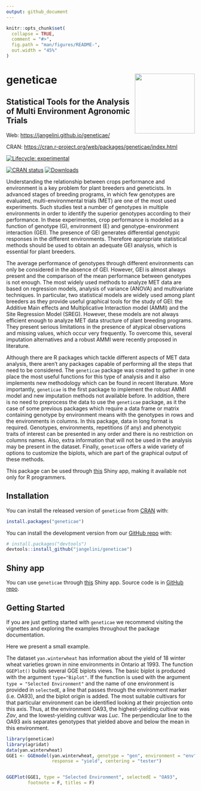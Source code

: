 ```yaml
---
output: github_document
---
```


<!-- README.md is generated from README.Rmd. Please edit that file -->

```r
knitr::opts_chunk$set(
  collapse = TRUE,
  comment = "#>",
  fig.path = "man/figures/README-",
  out.width = "45%"
)
```

# geneticae <img src="man/figures/baseplot.png" align="right" alt="" width="160"/>

## Statistical Tools for the Analysis of Multi Environment Agronomic Trials


Web: <https://jangelini.github.io/geneticae/>

CRAN: <https://cran.r-project.org/web/packages/geneticae/index.html> 


<!-- badges: start -->

<!-- dejo esto porque todavia hay links que no estan disponibles: -->
[![Lifecycle: experimental](https://img.shields.io/badge/lifecycle-experimental-orange.svg)](https://lifecycle.r-lib.org/articles/stages.html)

<!-- cuando este en cran agregar estas -->
[![CRAN status](https://www.r-pkg.org/badges/version/geneticae)](https://CRAN.R-project.org/package=geneticae)
[![Downloads](https://cranlogs.r-pkg.org/badges/geneticae?color=blue)](https://CRAN.R-project.org/package=geneticae)
<!-- [![Codecov test coverage](https://codecov.io/gh/r-lib/geneticae/branch/master/graphs/badge.svg)](https://codecov.io/gh/r-lib/geneticae?branch=master) -->
<!-- badges: end -->

Understanding the relationship between crops performance and environment is a
key problem for plant breeders and geneticists. In advanced stages of breeding
programs, in which few genotypes are evaluated, multi-environmental trials (MET)
are one of the most used experiments. Such studies test a number of genotypes in
multiple environments in order to identify the superior genotypes according to
their performance. In these experimentes, crop performance is modeled as a
function of genotype (G), environment (E) and genotype-environment interaction
(GEI). The presence of GEI generates differential genotypic responses in the
different environments. Therefore appropriate statistical methods should be used
to obtain an adequate GEI analysis, which is essential for plant breeders.

The average performance of genotypes through different environments can only be
considered in the absence of GEI. However, GEI is almost always present and the
comparison of the mean performance between genotypes is not enough. The most
widely used methods to analyze MET data are based on regression models, analysis
of variance (ANOVA) and multivariate techniques. In particular, two statistical
models are widely used among plant breeders as they provide useful graphical
tools for the study of GEI: the Additive Main effects and Multiplicative
Interaction model (AMMI) and the Site Regression Model (SREG). However, these
models are not always efficient enough to analyze MET data structure of plant
breeding programs. They present serious limitations in the presence of atypical
observations and missing values, which occur very frequently. To overcome this,
several imputation alternatives and a robust AMMI were recently proposed in
literature.

Although there are R packages which tackle different aspects of MET data
analysis, there aren't any packages capable of performing all the steps that
need to be considered. The `geneticae` package was created to gather in one
place the most useful functions for this type of analysis and it also implements
new methodology which can be found in recent literature. More importantly,
`geneticae` is the first package to implement the robust AMMI model and new
imputation methods not available before. In addition, there is no need to
preprocess the data to use the `geneticae` package, as it the case of some
previous packages which require a data frame or matrix containing genotype by
environment  means  with  the genotypes in rows and the environments in columns.
In this package, data in long format is required. Genotypes, environments,
repetitions (if any) and phenotypic traits of interest can be presented in any
order and there is no restriction on columns names. Also, extra information that
will not be used in the analysis may be present in the dataset. Finally,
`geneticae` offers a wide variety of options to customize the biplots, which are
part of the graphical output of these methods.

This package can be used through
[this](https://geneticae.shinyapps.io/geneticae-shiny-web-app/) Shiny app, making
it available not only for R programmers.

## Installation

You can install the released version of `geneticae` from [CRAN](https://CRAN.R-project.org) with: 

```r
install.packages("geneticae")
```

You can install the development version from our [GitHub repo](https://github.com/jangelini/geneticae) with:

``` r
# install.packages("devtools")
devtools::install_github("jangelini/geneticae")
```

## Shiny app

You can use `geneticae` through
[this](https://geneticae.shinyapps.io/geneticae-shiny-web-app/) Shiny app. Source code is in [GitHub repo](https://github.com/jangelini/Geneticae-Shiny-Web-APP).

## Getting Started

If you are just getting started with `geneticae` we recommend visiting the
vignettes and exploring the examples throughout the package documentation.

Here we present a small example. 

The dataset `yan.winterwheat` has information about the yield of 18 winter wheat
varieties grown in nine environments in Ontario at 1993. The function
`GGEPlot()` builds several GGE biplots views. The basic biplot is produced with
the argument `type="Biplot"`. If the function is used with the argument `type =
"Selected Environment"` and the name of one environment is provided in 
`selectedE`, a line that passes through the environment marker (i.e. OA93), and 
the biplot origin is added. The most suitable cultivars for that particular 
environment can be identified looking at their projection onto this axis. Thus, 
at the environment OA93, the highest-yielding cultivar was _Zav_, and the 
lowest-yielding cultivar was _Luc_. The perpendicular line to the OA93 axis 
separates genotypes that yielded above and below the mean in this environment.

```r
library(geneticae)
library(agridat)
data(yan.winterwheat)
GGE1 <- GGEmodel(yan.winterwheat, genotype = "gen", environment = "env", 
                 response = "yield", centering = "tester")


GGEPlot(GGE1, type = "Selected Environment", selectedE = "OA93", 
        footnote = F, titles = F)
```

